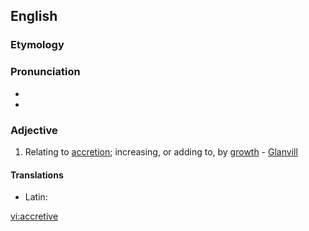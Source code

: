 ==English==

===Etymology===
{{suffix|accrete|ive}}

===Pronunciation===
* {{IPA|/ə.ˈkri.tɪv/}}
* {{audio|en-us-accretive.ogg|Audio (US)}}

===Adjective===
{{en-adj|-}}

# Relating to [[accretion]]; increasing, or adding to, by [[growth]] - [[Glanvill]]

====Translations====
{{trans-top|relating to accretion}}
* Latin: {{t|la|accretivo}}
{{trans-mid}}
{{trans-bottom}}

[[vi:accretive]]